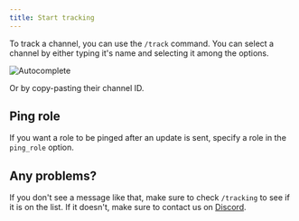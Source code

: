 ```yaml
---
title: Start tracking
---
```


To track a channel, you can use the `/track` command. You can select a channel by either typing it's name and selecting it among the options.

![Autocomplete](/docs/channel-autocomplete-track.png)

Or by copy-pasting their channel ID.

## Ping role

If you want a role to be pinged after an update is sent, specify a role in the `ping_role` option.

## Any problems?

If you don't see a message like that, make sure to check `/tracking` to see if it is on the list. If it doesn't, make sure to contact us on [Discord](/discord).
